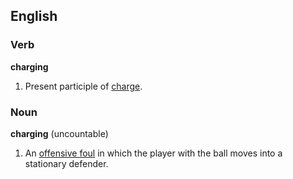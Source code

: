 ==English==

===Verb===
'''charging'''

# Present participle of [[charge]].

===Noun===
'''charging''' (uncountable)

# {{hoops}} An [[offensive foul]] in which the player with the ball moves into a stationary defender.